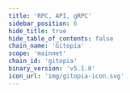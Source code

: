 ```yaml
---
title: 'RPC, API, gRPC'
sidebar_position: 6
hide_title: true
hide_table_of_contents: false
chain_name: 'Gitopia'
scope: 'mainnet'
chain_id: 'gitopia'
binary_version: 'v5.1.0'
icon_url: 'img/gitopia-icon.svg'
---
```



<PageTitle
  iconUrl="img/gitopia-icon.svg"
  title="Gitopia Public Endpoints"
  chainId="gitopia"
  version="v5.1.0"
/>

<Endpoints
  api="https://gitopia-api.noders.services"
  rpc="https://gitopia-rpc.noders.services"
  grpc="https://gitopia-grpc.noders.services:443"
  jsonRpc=""
/>
